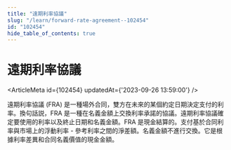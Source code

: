 ```yaml
---
title: "遠期利率協議"
slug: "/learn/forward-rate-agreement--102454"
id: "102454"
hide_table_of_contents: true
---
```



# 遠期利率協議

<ArticleMeta id={102454} updatedAt={'2023-09-26 13:59:00'} />
<div className='border-solid border-b border-t-0 my-4 border-[var(--ifm-color-gray-300)]' />

遠期利率協議 (FRA) 是一種場外合同，雙方在未來的某個約定日期決定支付的利率。換句話説，FRA 是一種在名義金額上交換利率承諾的協議。遠期利率協議確定要使用的利率以及終止日期和名義金額。FRA 是現金結算的。支付基於合同利率與市場上的浮動利率 - 參考利率之間的淨差額。名義金額不進行交換。它是根據利率差異和合同名義價值的現金金額。
